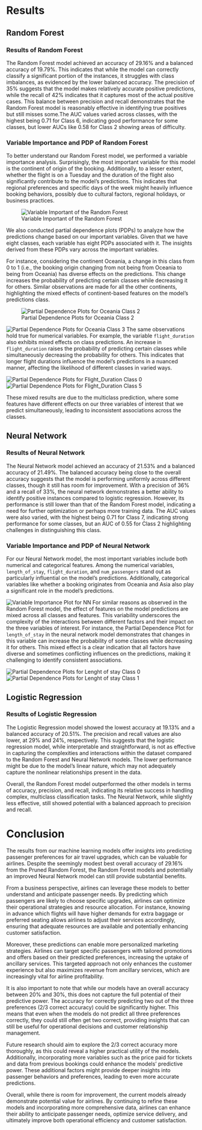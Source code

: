 # Results

## Random Forest

### Results of Random Forest
The Random Forest model achieved an accuracy of 29.16% and a balanced accuracy of 19.79%. This indicates that while the model can correctly classify a significant portion of the instances, it struggles with class imbalances, as evidenced by the lower balanced accuracy. The precision of 35% suggests that the model makes relatively accurate positive predictions, while the recall of 42% indicates that it captures most of the actual positive cases. This balance between precision and recall demonstrates that the Random Forest model is reasonably effective in identifying true positives but still misses some.The AUC values varied across classes, with the highest being 0.71 for Class 6, indicating good performance for some classes, but lower AUCs like 0.58 for Class 2 showing areas of difficulty.

### Variable Importance and PDP of Random Forest
To better understand our Random Forest model, we performed a variable importance analysis. Surprisingly, the most important variable for this model is the continent of origin of the booking. Additionally, to a lesser extent, whether the flight is on a Tuesday and the duration of the flight also significantly contribute to the model's predictions. This indicates that regional preferences and specific days of the week might heavily influence booking behaviors, possibly due to cultural factors, regional holidays, or business practices.

![Variable Important of the Random Forest](../Figs/RF_VI.png)

We also conducted partial dependence plots (PDPs) to analyze how the predictions change based on our important variables. Given that we have eight classes, each variable has eight PDPs associated with it. The insights derived from these PDPs vary across the important variables.

For instance, considering the continent Oceania, a change in this class from 0 to 1 (i.e., the booking origin changing from not being from Oceania to being from Oceania) has diverse effects on the predictions. This change increases the probability of predicting certain classes while decreasing it for others. Similar observations are made for all the other continents, highlighting the mixed effects of continent-based features on the model's predictions class.

![Partial Dependence Plots for Oceania Class 2](../Figs/PDP_RF_OC_2.png)

![Partial Dependence Plots for Oceania Class 3](../Figs/PDP_RF_OC_3.png)
The same observations hold true for numerical variables. For example, the variable `flight_duration` also exhibits mixed effects on class predictions. An increase in `flight_duration` raises the probability of predicting certain classes while simultaneously decreasing the probability for others. This indicates that longer flight durations influence the model's predictions in a nuanced manner, affecting the likelihood of different classes in varied ways. 

![Partial Dependence Plots for Flight_Duration Class 0](../Figs/PDP_RF_FD_0.png)
![Partial Dependence Plots for Flight_Duration Class 5](../Figs/PDP_RF_FD_5.png)

These mixed results are due to the multiclass prediction, where some features have different effects on our three variables of interest that we predict simultaneously, leading to inconsistent associations across the classes.

## Neural Network

### Results of Neural Network
The Neural Network model achieved an accuracy of 21.53% and a balanced accuracy of 21.49%. The balanced accuracy being close to the overall accuracy suggests that the model is performing uniformly across different classes, though it still has room for improvement. With a precision of 36% and a recall of 33%, the neural network demonstrates a better ability to identify positive instances compared to logistic regression. However, its performance is still lower than that of the Random Forest model, indicating a need for further optimization or perhaps more training data.  The AUC values were also varied, with the highest being 0.71 for Class 7, indicating strong performance for some classes, but an AUC of 0.55 for Class 2 highlighting challenges in distinguishing this class.

### Variable Importance and PDP of Neural Network 
For our Neural Network model, the most important variables include both numerical and categorical features. Among the numerical variables, `length_of_stay`, `flight_duration`, and `num_passengers` stand out as particularly influential on the model's predictions. Additionally, categorical variables like whether a booking originates from Oceania and Asia also play a significant role in the model's predictions.

![Variable Importance Plot for NN](../Figs/VI - NN.png)
For similar reasons as observed in the Random Forest model, the effect of features on the model predictions are mixed across all classes and features. This variability underscores the complexity of the interactions between different factors and their impact on the three variables of interest. For instance, the Partial Dependence Plot for `length_of_stay` in the neural network model demonstrates that changes in this variable can increase the probability of some classes while decreasing it for others. This mixed effect is a clear indication that all factors have diverse and sometimes conflicting influences on the predictions, making it challenging to identify consistent associations.

![Partial Dependence Plots for Lenght of stay Class 0](../Figs/PDP_NN_LS_0.png)
![Partial Dependence Plots for Lenght of stay Class 1](../Figs/PDP_NN_LS_1.png)

## Logistic Regression

### Results of Logistic Regression
The Logistic Regression model showed the lowest accuracy at 19.13% and a balanced accuracy of 20.51%. The precision and recall values are also lower, at 29% and 24%, respectively. This suggests that the logistic regression model, while interpretable and straightforward, is not as effective in capturing the complexities and interactions within the dataset compared to the Random Forest and Neural Network models. The lower performance might be due to the model's linear nature, which may not adequately capture the nonlinear relationships present in the data.

Overall, the Random Forest model outperformed the other models in terms of accuracy, precision, and recall, indicating its relative success in handling complex, multiclass classification tasks. The Neural Network, while slightly less effective, still showed potential with a balanced approach to precision and recall.

# Conclusion

The results from our machine learning models offer insights into predicting passenger preferences for air travel upgrades, which can be valuable for airlines. Despite the seemingly modest best overall accuracy of 29.16% from the Pruned Random Forest, the Random Forest models and potentially an improved Neural Network model can still provide substantial benefits.

From a business perspective, airlines can leverage these models to better understand and anticipate passenger needs. By predicting which passengers are likely to choose specific upgrades, airlines can optimize their operational strategies and resource allocation. For instance, knowing in advance which flights will have higher demands for extra baggage or preferred seating allows airlines to adjust their services accordingly, ensuring that adequate resources are available and potentially enhancing customer satisfaction.

Moreover, these predictions can enable more personalized marketing strategies. Airlines can target specific passengers with tailored promotions and offers based on their predicted preferences, increasing the uptake of ancillary services. This targeted approach not only enhances the customer experience but also maximizes revenue from ancillary services, which are increasingly vital for airline profitability.

It is also important to note that while our models have an overall accuracy between 20% and 30%, this does not capture the full potential of their predictive power. The accuracy for correctly predicting two out of the three preferences (2/3 correct accuracy) could be significantly higher. This means that even when the models do not predict all three preferences correctly, they could still often get two correct, providing insights that can still be useful for operational decisions and customer relationship management.

Future research should aim to explore the 2/3 correct accuracy more thoroughly, as this could reveal a higher practical utility of the models. Additionally, incorporating more variables such as the price paid for tickets and data from previous bookings could enhance the models' predictive power. These additional factors might provide deeper insights into passenger behaviors and preferences, leading to even more accurate predictions.

Overall, while there is room for improvement, the current models already demonstrate potential value for airlines. By continuing to refine these models and incorporating more comprehensive data, airlines can enhance their ability to anticipate passenger needs, optimize service delivery, and ultimately improve both operational efficiency and customer satisfaction.